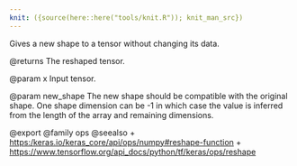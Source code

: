 ```yaml
---
knit: ({source(here::here("tools/knit.R")); knit_man_src})
---
```

Gives a new shape to a tensor without changing its data.

@returns
    The reshaped tensor.

@param x
Input tensor.

@param new_shape
The new shape should be compatible with the original shape.
One shape dimension can be -1 in which case the value is
inferred from the length of the array and remaining dimensions.

@export
@family ops
@seealso
+ <https:/keras.io/keras_core/api/ops/numpy#reshape-function>
+ <https://www.tensorflow.org/api_docs/python/tf/keras/ops/reshape>

